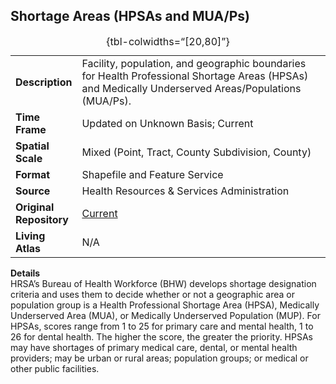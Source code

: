 ## Shortage Areas (HPSAs and MUA/Ps)

|                         |                                                                                                                                                      |
|---------------|---------------------------------------------------------|
| **Description**         | Facility, population, and geographic boundaries for Health Professional Shortage Areas (HPSAs) and Medically Underserved Areas/Populations (MUA/Ps). |
| **Time Frame**          | Updated on Unknown Basis; Current                                                                                                                    |
| **Spatial Scale**       | Mixed (Point, Tract, County Subdivision, County)                                                                                                     |
| **Format**              | Shapefile and Feature Service                                                                                                                        |
| **Source**              | Health Resources & Services Administration                                                                                                           |
| **Original Repository** | [Current](https://data.hrsa.gov/data/download#heading12)                                                                                             |
| **Living Atlas**        | N/A                                                                                                                                                  |

: {tbl-colwidths="\[20,80\]"}

**Details**\
HRSA’s Bureau of Health Workforce (BHW) develops shortage designation criteria and uses them to decide whether or not a geographic area or population group is a Health Professional Shortage Area (HPSA), Medically Underserved Area (MUA), or Medically Underserved Population (MUP). For HPSAs, scores range from 1 to 25 for primary care and mental health, 1 to 26 for dental health. The higher the score, the greater the priority. HPSAs may have shortages of primary medical care, dental, or mental health providers; may be urban or rural areas; population groups; or medical or other public facilities.